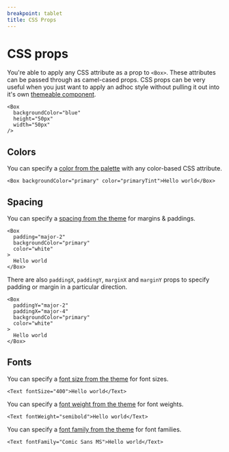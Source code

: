 ```yaml
---
breakpoint: tablet
title: CSS Props
---
```


# CSS props

You're able to apply any CSS attribute as a prop to `<Box>`. These attributes can be passed through as camel-cased props. CSS props can be very useful when you just want to apply an adhoc style without pulling it out into it's own [themeable component](/styling-components).

```jsx-live
<Box
  backgroundColor="blue"
  height="50px"
  width="50px"
/>
```

## Colors

You can specify a [color from the palette](/palette) with any color-based CSS attribute.

```jsx-live
<Box backgroundColor="primary" color="primaryTint">Hello world</Box>
```

## Spacing

You can specify a [spacing from the theme](/spacing) for margins & paddings.

```jsx-live
<Box
  padding="major-2"
  backgroundColor="primary"
  color="white"
>
  Hello world
</Box>
```

There are also `paddingX`, `paddingY`, `marginX` and `marginY` props to specify padding or margin in a particular direction.

```jsx-live
<Box
  paddingY="major-2"
  paddingX="major-4"
  backgroundColor="primary"
  color="white"
>
  Hello world
</Box>
```

## Fonts

You can specify a [font size from the theme](/fonts) for font sizes.

```jsx-live
<Text fontSize="400">Hello world</Text>
```

You can specify a [font weight from the theme](/fonts) for font weights.

```jsx-live
<Text fontWeight="semibold">Hello world</Text>
```

You can specify a [font family from the theme](/fonts) for font families.

```jsx-live
<Text fontFamily="Comic Sans MS">Hello world</Text>
```
